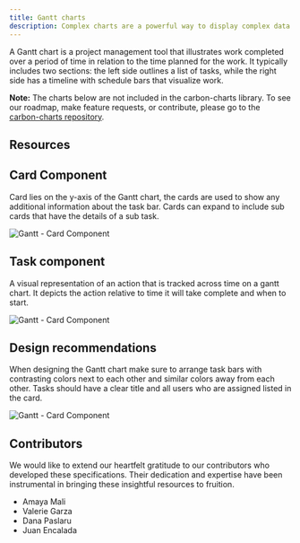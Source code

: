 ```yaml
---
title: Gantt charts
description: Complex charts are a powerful way to display complex data sets.
---
```


<PageDescription>

A Gantt chart is a project management tool that illustrates work completed over
a period of time in relation to the time planned for the work. It typically
includes two sections: the left side outlines a list of tasks, while the right
side has a timeline with schedule bars that visualize work.

</PageDescription>

<InlineNotification>

**Note:** The charts below are not included in the carbon-charts library. To see
our roadmap, make feature requests, or contribute, please go to the
[carbon-charts repository](https://github.com/carbon-design-system/carbon-charts).

</InlineNotification>

## Resources

<Row className="resource-card-group">
  <Column colLg={4} colMd={4} noGutterSm>
    <ResourceCard
      subTitle="Gantt Chart Kit (Alpha)"
      href="https://www.figma.com/file/nQJ9Y5u3s7zPHGjceT4eLY/(Alpha)-Carbon-Gantt-Chart-Library?type=design&node-id=5284%3A423754&mode=design&t=8kurHvxJyiVziXNz-1"
      actionIcon="launch"
      target="_blank"
      rel="noopener"
    >
      <MdxIcon name="figma" />
    </ResourceCard>
  </Column>

  <Column colLg={4} colMd={4} noGutterSm>
    <ResourceCard
      subTitle="Documentation"
      href="https://www.figma.com/file/FurnT9pJvtQn9G2GnuWK2T/(Alpha)-Carbon-Gantt-Chart-Kit?type=design&node-id=3711%3A6208&mode=design&t=lI1ZAzzbSfjt4OTN-1"
      actionIcon="launch"
      target="_blank"
      rel="noopener"
    >
      <MdxIcon name="figma" />
    </ResourceCard>
  </Column>
</Row>

## Card Component

Card lies on the y-axis of the Gantt chart, the cards are used to show any
additional information about the task bar. Cards can expand to include sub cards
that have the details of a sub task.

![Gantt - Card Component](images/card-component.png)

## Task component

A visual representation of an action that is tracked across time on a gantt
chart. It depicts the action relative to time it will take complete and when to
start.

![Gantt - Card Component](images/task-component.png)

## Design recommendations

When designing the Gantt chart make sure to arrange task bars with contrasting
colors next to each other and similar colors away from each other. Tasks should
have a clear title and all users who are assigned listed in the card.

![Gantt - Card Component](images/design-recs.png)

## Contributors

We would like to extend our heartfelt gratitude to our contributors who
developed these specifications. Their dedication and expertise have been
instrumental in bringing these insightful resources to fruition.

- Amaya Mali
- Valerie Garza
- Dana Paslaru
- Juan Encalada
